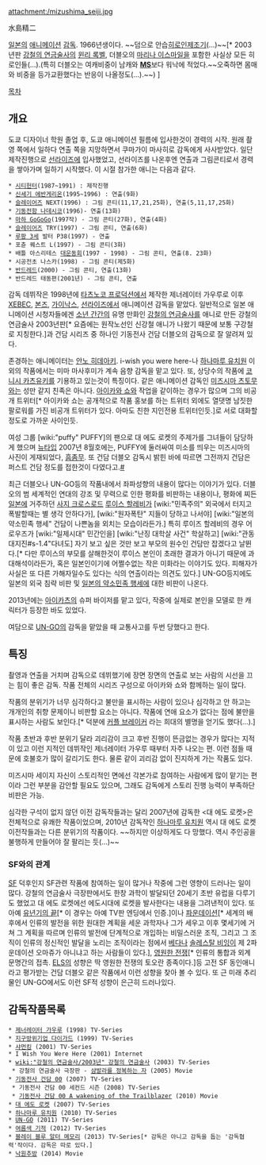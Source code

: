 attachment:/mizushima_seiji.jpg

水島精二

[[일본]]의 [[애니메이션]] [[감독]]. 1966년생이다. ~~덤으로 안습[[히로인]]제조기(...)~~[* 2003년판 [[강철의 연금술사]]의 [[윈리 록벨]], 더블오의 [[마리나 이스마일]]을 포함한 사실상 모든 히로인들(...).(특히 더블오는 여캐비중이 남캐와 '''[[MS]]'''보다 워낙에 적었다.~~오죽하면 몸매와 비중을 등가교환했다는 반응이 나올정도(...).~~) ]

[[목차]]
== 개요 ==
도쿄 디자이너 학원 졸업 후, 도쿄 애니메이션 필름에 입사한것이 경력의 시작. 원래 촬영 쪽에서 일하다 연출 쪽을 지망하면서 쿠마가이 마사히로 감독에게 사사받았다. 일단 제작진행으로 [[선라이즈]]에 입사했었고, 선라이즈를 나온후엔 연출과 그림콘티로서 경력을 쌓아가며 일하기 시작했다. 이 시절 참가한 애니는 다음과 같다.

 * [[시티헌터]](1987~1991) : 제작진행
 * [[신세기 에반게리온]](1995~1996) : 연출(9화)
 * [[슬레이어즈]] NEXT(1996) : 그림 콘티(11,17,21,25화), 연출(5,11,17,25화)
 * [[기동전함 나데시코]](1996)- 연출(13화)
 * [[마하 GoGoGo]](1997작) - 그림 콘티(27화), 연출(4화)
 * [[슬레이어즈]] TRY(1997) - 그림 콘티, 연출(6화)
 * [[루팡 3세]] 발터 P38(1997) - 연출
 * 포츈 퀘스트 L(1997) - 그림 콘티(3화)
 * 배틀 아스리테스 [[대운동회]](1997 - 1998) - 그림 콘티, 연출(8. 23화)
 * 시공전초 나스카(1998) - 그림 콘티(제5화)
 * [[반드레드]](2000) - 그림 콘티, 연출(13화)
 * 반드레드 태동편(2001년) - 그림 콘티, 연출

감독 데뷔작은 1998년에 [[타츠노코 프로덕션]]에서 제작한 제너레이터 가우루로 이후 [[XEBEC]], [[본즈]], [[가이낙스]], [[선라이즈]]에서 애니메이션 감독을 맡았다. 일반적으로 일본 애니메이션 시청자들에겐 [[소년 간간]]의 유명 만화인 [[강철의 연금술사]]를 애니로 만든 강철의 연금술사 2003년판[* 요즘에는 원작노선인 신강철 애니가 나왔기 때문에 보통 구강철로 지칭한다.]과 건담 시리즈 중 하나인 기동전사 건담 더블오의 감독으로 잘 알려져 있다.

존경하는 애니메이터는 [[안노 히데아키]]. i-wish you were here-나 [[하나마루 유치원]] 이외의 작품에서는 미마 마사후미가 계속 음향 감독을 맡고 있다. 또, 상당수의 작품에 [[코니시 카츠유키]]를 기용하고 있는것이 특징이다. 같은 애니메이션 감독인 [[미즈시마 츠토무]]와는 성만 같지 친족은 아니다. [[아이카와 쇼]]와 작업을 같이하는 경우가 많으며 그의 비공개 트위터[* 아이카와 쇼는 공개적으로 작품 홍보를 하는 트위터 외에도 열댓명 남짓한 팔로워를 가진 비공개 트위터가 있다. 아마도 친한 지인전용 트위터인듯.]로 서로 대화할 정도로 가까운 사이인듯.

여성 그룹 [wiki:"puffy" PUFFY]의 팬으로  대 에도 로켓의 주제가를 그녀들이 담당하게 했으며 [[뉴타입]] 2007년 8월호에는, PUFFY에 둘러싸여 미소를 띄우는 미즈시마의 사진이 게재되었다, [[흠좀무]]. 또 건담 더블오 감독시 밝힌 바에 따르면 그전까지 건담은 퍼스트 건담 정도를 접한것이 다였다고.[http://gundam00.egloos.com/1556074 #]

최근 더블오나 UN-GO등의 작품내에서 좌파성향의 내용이 많다는 이야기가 있다. 더블오의 범 세계적인 연대의 강조 및 무력으로 인한 평화를 비판하는 내용이나, 평화에 찌든 [[일본]]에 거주하던 [[사지 크로스로드]] [[루이스 할레비]]가 [wiki:"민족주의" 외국에서 터지고 폭발할때는 별 생각 안하다가], [wiki:"원자폭탄" 지들이 당하고 나서야]  [wiki:"일본의 약소민족 행세" 건담이 나쁜놈을 외치는 모습이라든가.] 특히  루이즈 할레비의 경우 어로우즈가 [wiki:"일제시대" 민간인을] [wiki:"난징 대학살 사건" 학살하고] [wiki:"관동 대지진#s-1.4"다녀도] 자기 보고 싶은 것만 보고 부모의 원수인 건담만 잡겠다고 날뛴다.[* 다만 루이스의 부모를 살해한것이 루이스 본인이 초래한 결과가 아니기 때문에 과대해석이라든가, 혹은 일본인이기에 어쩔수없는 작은 미화라는 이야기도 있다. 피해자가 사실은 또 다른 가해자일수도 있다는 식의 연출이라는 의견도 있다.] UN-GO등지에도 일본의 외국 침략 비판 및 [[일본의 약소민족 행세]]에 대한 비판이 나온다.

2013년에는 [[아이카츠]]의 슈퍼 바이저를 맡고 있다, 작중에 실제로 본인을 모델로 한 캐릭터가 등장한 바도 있었다.

여담으로 [[UN-GO]]의 감독을 맡았을 때 교통사고를 두번 당했다고 한다.
== 특징 ==
촬영과 연출을 거치며 감독으로 데뷔했기에 장면 장면의 연출로 보는 사람의 시선을 끄는 힘이 좋은 감독. 작품 전체의 시리즈 구성으로 아이카와 쇼와 함께하는 일이 많다. 

작품의 분위기가 너무 심각하다고 불만을 표시하는 사람이 있으나 심각하고 안 하고는 개개인의 취향 문제이니 비판할 요소는 아니다. 작품에 연애 요소가 없다는 점에 불만을 표시하는 사람도 보인다.[* 덕분에 [[커플 브레이커]] 라는 희대의 별명을 얻기도 했다(...).]

작품 초반과 후반 분위기 달라 괴리감이 크고 후반 진행이 뜬금없는 경우가 많다는 지적이 있고 이런 지적인 데뷔작인 제너레이터 가우루 때부터 자주 나오는 편. 이런 점들 때문에 호불호가 많이 갈리기도 한다. 물론 <i-wish you were here->같이 괴리감 없이 진지하게 가는 작품도 있다.  

미즈시마 세이지 자신이 스토리적인 면에선 각본가로 참여하는 사람에게 많이 맡기는 편이라 그런 부분을 감안할 필요도 있으며, 그래도 감독에게 스토리 진행 능력이 부족하단 비판은 가능.   

심각한 구석이 없지 않던 이전 감독작들과는 달리 2007년에 감독한 <대 에도 로켓>은 전체적으로 유쾌한 작품이었으며,  2010년 감독작인 [[하나마루 유치원]] 역시 대 에도 로켓 이전작들과는 다른 분위기의 작품이다. ~~하지만 이상하게도 다 망했다. 역시 주인공을 불행하게 만들어야 잘 팔리는 듯(...)~~ 
=== SF와의 관계 ===
[[SF]] 덕후인지 SF관련 작품에 참여하는 일이 많거나 작중에 그런 영향이 드러나는 일이 많다. 강철의 연금술사 극장판에서도 한창 과학이 발달되던 20세기 초반 유럽을 다루기도 했었고 대 에도 로켓에선 에도시대에 로켓을 발사한다는 내용을 그려낸적이 있다. 또 아예 [[유년기의 끝]][* 이 경우는 아예 TV판 엔딩에서 인증.]이나 [[파운데이션]][* 세계의 배후에서 인류의 발전을 위한 원대한 계획을 세운 과학자나 그가 세우고 이후 몇세기에 거쳐 그 계획을 따르며 인류의 발전에 단계적으로 개입하는 비밀스러운 조직, 그리고 그 조직이 인류의 정신적인 발달을 노리는 조직이라는 점에서 [[베다]]나 [[솔레스탈 비잉]]이 제 2파운데이션 오마쥬가 아니냐고 하는 사람들이 있다.], [[영원한 전쟁]][* 인류의 통합과 외계 문명간의 접촉. [[ELS]]의 성향은 딱 영원한 전쟁의 토오란 종족이다.]등 고전 SF 동인애니라고 평가받는 건담 더블오 같은 작품에서 이런 성향을 찾아 볼 수 있다. 또 근 미래 추리물인 UN-GO에서도 이런 SF적 성향이 은근히 드러나있다.
== 감독작품목록 ==
 * [[제너레이터 가우루]] (1998) TV-Series
 * [[지구방위기업 다이가드]] (1999) TV-Series
 * [[샤먼킹]] (2001) TV-Series
 * I Wish You Were Here (2001) Internet
 * [[wiki:"강철의 연금술사/2003년" 강철의 연금술사]] (2003) TV-Series
  * 강철의 연금술사 극장판 - [[샴발라를 정복하는 자]] (2005) Movie
 * [[기동전사 건담 00]] (2007) TV-Series
  * 기동전사 건담 00 세컨드 시즌 (2008) TV-Series
  * [[기동전사 건담 00 A wakening of the Trailblazer]] (2010) Movie
 * [[대 에도 로켓]] (2007) TV-Series
 * [[하나마루 유치원]] (2010) TV-Series
 * [[UN-GO]] (2011) TV-Series
 * [[여름색 기적]] (2012) TV-Series
 * [[블레이 블루 알터 메모리]] (2013) TV-Series[* 감독은 아니고 감독을 돕는 '감독협력'작이다. 감독은 따로 있다.]
 * [[낙원추방]] (2014) Movie
